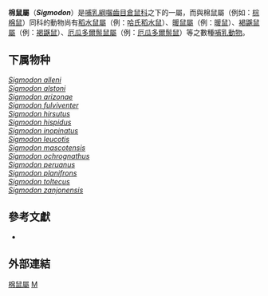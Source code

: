 {{Automatic taxobox
| taxon = Sigmodon
| image = Sigmodon hispidus1.jpg
| image_caption = [[毛綿鼠|毛綿鼠]]（''Hispid Cotton Rat''）
| authority = [[Thomas_Say|Say]] & [[George_Ord|Ord]], 1825
}}

'''棉鼠屬'''（'''''Sigmodon'''''）是[[哺乳綱|哺乳綱]][[囓齒目|囓齒目]][[倉鼠科|倉鼠科]]之下的一屬，而與棉鼠屬（例如：[[棕棉鼠|棕棉鼠]]）同科的動物尚有[[稻水鼠屬|稻水鼠屬]]（例：[[哈氏稻水鼠|哈氏稻水鼠]]）、[[暖鼠屬|暖鼠屬]]（例：[[暖鼠|暖鼠]]）、[[褐鼷鼠屬|褐鼷鼠屬]]（例：[[褐鼷鼠|褐鼷鼠]]）、[[厄瓜多爾鬃鼠屬|厄瓜多爾鬃鼠屬]]（例：[[厄瓜多爾鬃鼠|厄瓜多爾鬃鼠]]）等之數種[[哺乳動物|哺乳動物]]。

==下属物种==

''[[Sigmodon_alleni|Sigmodon alleni]]''<br>
''[[Sigmodon_alstoni|Sigmodon alstoni]]''<br>
''[[Sigmodon_arizonae|Sigmodon arizonae]]''<br>
''[[Sigmodon_fulviventer|Sigmodon fulviventer]]''<br>
''[[Sigmodon_hirsutus|Sigmodon hirsutus]]''<br>
''[[Sigmodon_hispidus|Sigmodon hispidus]]''<br>
''[[Sigmodon_inopinatus|Sigmodon inopinatus]]''<br>
''[[Sigmodon_leucotis|Sigmodon leucotis]]''<br>
''[[Sigmodon_mascotensis|Sigmodon mascotensis]]''<br>
''[[Sigmodon_ochrognathus|Sigmodon ochrognathus]]''<br>
''[[Sigmodon_peruanus|Sigmodon peruanus]]''<br>
''[[Sigmodon_planifrons|Sigmodon planifrons]]''<br>
''[[Sigmodon_toltecus|Sigmodon toltecus]]''<br>
''[[Sigmodon_zanjonensis|Sigmodon zanjonensis]]''

==參考文獻==
*{{cite book |author=[[中國科學院|中國科學院]] |title=《[[中國科學院動物研究所|中國科學院動物研究所]]的世界動物名稱資料庫》}}

==外部連結==
{{Taxonbar}}

[[Category:棉鼠屬|]]
[[Category:_仓鼠科|M]]